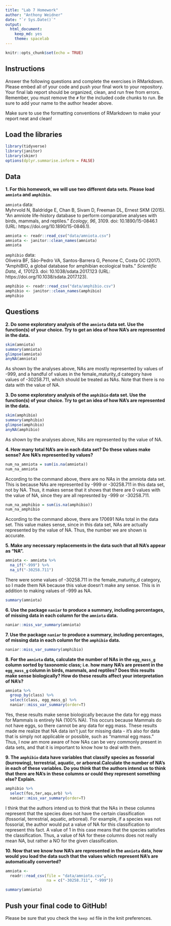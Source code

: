 ```yaml
---
title: "Lab 7 Homework"
author: "Anthony Weidner"
date: "`r Sys.Date()`"
output:
  html_document: 
    keep_md: yes
    theme: spacelab
---
```


```r
knitr::opts_chunk$set(echo = TRUE)
```

## Instructions
Answer the following questions and complete the exercises in RMarkdown. Please embed all of your code and push your final work to your repository. Your final lab report should be organized, clean, and run free from errors. Remember, you must remove the `#` for the included code chunks to run. Be sure to add your name to the author header above.  

Make sure to use the formatting conventions of RMarkdown to make your report neat and clean!  

## Load the libraries
```r
library(tidyverse)
library(janitor)
library(skimr)
options(dplyr.summarise.inform = FALSE)
``` 

## Data
**1. For this homework, we will use two different data sets. Please load `amniota` and `amphibio`.**  

`amniota` data:  
Myhrvold N, Baldridge E, Chan B, Sivam D, Freeman DL, Ernest SKM (2015). “An amniote life-history
database to perform comparative analyses with birds, mammals, and reptiles.” _Ecology_, *96*, 3109.
doi: 10.1890/15-0846.1 (URL: https://doi.org/10.1890/15-0846.1).
```r
amniota <- readr::read_csv("data/amniota.csv")
amniota <- janitor::clean_names(amniota)
amniota
```

`amphibio` data:  
Oliveira BF, São-Pedro VA, Santos-Barrera G, Penone C, Costa GC (2017). “AmphiBIO, a global database
for amphibian ecological traits.” _Scientific Data_, *4*, 170123. doi: 10.1038/sdata.2017.123 (URL:
https://doi.org/10.1038/sdata.2017.123).
```r
amphibio <- readr::read_csv("data/amphibio.csv")
amphibio <- janitor::clean_names(amphibio)
amphibio
```

## Questions  
**2. Do some exploratory analysis of the `amniota` data set. Use the function(s) of your choice. Try to get an idea of how NA's are represented in the data.**  

```r
skim(amniota)
summary(amniota)
glimpse(amniota)
anyNA(amniota)
```

As shown by the analyses above, NAs are mostly represented by values of -999, and a handful of values in the female_maturity_d category have values of -30258.711, which should be treated as NAs. Note that there is no data with the value of NA.

**3. Do some exploratory analysis of the `amphibio` data set. Use the function(s) of your choice. Try to get an idea of how NA's are represented in the data.**  

```r
skim(amphibio)
summary(amphibio)
glimpse(amphibio)
anyNA(amphibio)
```

As shown by the analyses above, NAs are represented by the value of NA. 

**4. How many total NA's are in each data set? Do these values make sense? Are NA's represented by values?**   

```r
num_na_amniota = sum(is.na(amniota))
num_na_amniota
```

According to the command above, there are no NAs in the amniota data set. This is because NAs are represented by -999 or -30258.711 in this data set, not by NA. Thus, it makes sense that it shows that there are 0 values with the value of NA, since they are all represnted by -999 or -30258.711. 

```r
num_na_amphibio = sum(is.na(amphibio))
num_na_amphibio
```

According to the command above, there are 170691 NAs total in the data set. This value makes sense, since in this data set, NAs are actually represented by the value of NA. Thus, the number we are shown is accurate.

**5. Make any necessary replacements in the data such that all NA's appear as "NA".**   
```r
amniota <- amniota %>% 
  na_if("-999") %>%
  na_if("-30258.711")
```

There were some values of -30258.711 in the female_maturity_d category, so I made them NA because this value doesn't make any sense. This is in addition to making values of -999 as NA. 

```r
summary(amniota)
```

**6. Use the package `naniar` to produce a summary, including percentages, of missing data in each column for the `amniota` data.**  
```r
naniar::miss_var_summary(amniota)
```

**7. Use the package `naniar` to produce a summary, including percentages, of missing data in each column for the `amphibio` data.**
```r
naniar::miss_var_summary(amphibio)
```

**8. For the `amniota` data, calculate the number of NAs in the `egg_mass_g` column sorted by taxonomic class; i.e. how many NA's are present in the `egg_mass_g` column in birds, mammals, and reptiles? Does this results make sense biologically? How do these results affect your interpretation of NA's?**  

```r
amniota %>%
  group_by(class) %>%
  select(class, egg_mass_g) %>% 
  naniar::miss_var_summary(order=T)
```

Yes, these results make sense biologically because the data for egg mass for Mammals is entirely NA (100% NA). This occurs because Mammals do not have eggs, so there cannot be any data for egg mass. These results made me realize that NA data isn't just for missing data - it's also for data that is simply not applicable or possible, such as "mammal egg mass." Thus, I now am more aware of how NAs can be very commonly present in data sets, and that it is important to know how to deal with them.

**9. The `amphibio` data have variables that classify species as fossorial (burrowing), terrestrial, aquatic, or arboreal.Calculate the number of NA's in each of these variables. Do you think that the authors intend us to think that there are NA's in these columns or could they represent something else? Explain.**
```r
amphibio %>%
  select(fos,ter,aqu,arb) %>%
  naniar::miss_var_summary(order=T)
```

I think that the authors intend us to think that the NAs in these columns represent that the species does not have the certain classification (fossorial, terrestrial, aquatic, arboreal). For example, if a species was not fossorial, the author would put a value of NA for this classification to represent this fact. A value of 1 in this case means that the species satisfies the classification. Thus, a value of NA for these columns does not really mean NA, but rather a NO for the given classification. 

**10. Now that we know how NA's are represented in the `amniota` data, how would you load the data such that the values which represent NA's are automatically converted?**
```r
amniota <- 
  readr::read_csv(file = "data/amniota.csv", 
                  na = c("-30258.711", "-999"))
```

```r
summary(amniota)
```


## Push your final code to GitHub!
Please be sure that you check the `keep md` file in the knit preferences.  